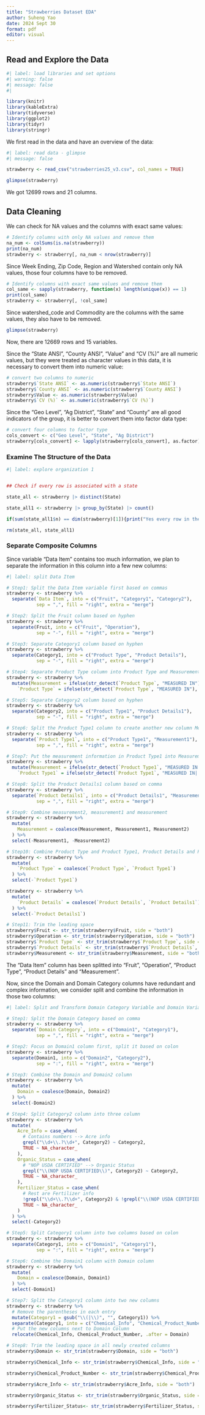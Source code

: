 ```yaml
---
title: "Strawberries Dataset EDA"
author: Suheng Yao
date: 2024 Sept 30
format: pdf
editor: visual
---
```


## Read and Explore the Data

```r
#| label: load libraries and set options
#| warning: false
#| message: false
#| 

library(knitr)  
library(kableExtra)
library(tidyverse)
library(ggplot2)
library(tidyr)
library(stringr)

```

We first read in the data and have an overview of the data:

```r
#| label: read data - glimpse
#| message: false 

strawberry <- read_csv("strawberries25_v3.csv", col_names = TRUE)

glimpse(strawberry)
```

We got 12699 rows and 21 columns.

## Data Cleaning

We can check for NA values and the columns with exact same values:
```r
# Identify columns with only NA values and remove them
na_num <- colSums(is.na(strawberry))
print(na_num)
strawberry <- strawberry[, na_num < nrow(strawberry)]
```
Since Week Ending, Zip Code, Region and Watershed contain only NA values, those four columns have to be removed.

```r
# Identify columns with exact same values and remove them
col_same <- sapply(strawberry, function(x) length(unique(x)) == 1)
print(col_same)
strawberry <- strawberry[, !col_same]
```
Since watershed_code and Commodity are the columns with the same values, they also have to be removed.

```r
glimpse(strawberry)
```
Now, there are 12669 rows and 15 variables.

Since the "State ANSI", "County ANSI", "Value" and "CV (%)" are all numeric values, but they were treated as character values in this data, it is necessary to convert them into numeric value:
```r
# convert two columns to numeric
strawberry$`State ANSI` <- as.numeric(strawberry$`State ANSI`)
strawberry$`County ANSI` <- as.numeric(strawberry$`County ANSI`)
strawberry$Value <- as.numeric(strawberry$Value)
strawberry$`CV (%)` <- as.numeric(strawberry$`CV (%)`)
```

Since the "Geo Level", "Ag District", "State" and "County" are all good indicators of the group, it is better to convert them into factor data type:
```r
# convert four columns to factor type
cols_convert <- c("Geo Level", "State", "Ag District")
strawberry[cols_convert] <- lapply(strawberry[cols_convert], as.factor)
```


### Examine The Structure of the Data

```r
#| label: explore organization 1 


## Check if every row is associated with a state

state_all <- strawberry |> distinct(State)

state_all1 <- strawberry |> group_by(State) |> count()

if(sum(state_all1$n) == dim(strawberry)[1]){print("Yes every row in the data is associated with a state.")}

rm(state_all, state_all1)

```

### Separate Composite Columns

Since variable "Data Item" contains too much information, we plan to separate the information in this column into a few new columns:

```r
#| label: split Data Item

# Step1: Split the Data Item variable first based on commas
strawberry <- strawberry %>%
  separate(`Data Item`, into = c("Fruit", "Category1", "Category2"), 
           sep = ",", fill = "right", extra = "merge")

# Step2: Split the Fruit column based on hyphen
strawberry <- strawberry %>%
  separate(Fruit, into = c("Fruit", "Operation"), 
           sep = "-", fill = "right", extra = "merge")

# Step3: Separate Category1 column based on hyphen
strawberry <- strawberry %>%
  separate(Category1, into = c("Product Type", "Product Details"), 
           sep = "-", fill = "right", extra = "merge")

# Step4: Separate Product Type column into Product Type and Measurement
strawberry <- strawberry %>%
  mutate(Measurement = ifelse(str_detect(`Product Type`, "MEASURED IN"), `Product Type`, NA_character_),
    `Product Type` = ifelse(str_detect(`Product Type`, "MEASURED IN"), NA_character_, `Product Type`))

# Step5: Separate Category2 column based on hyphen
strawberry <- strawberry %>%
  separate(Category2, into = c("Product Type1", "Product Details1"), 
           sep = "-", fill = "right", extra = "merge")

# Step6: Split the Product Type1 column to create another new column Measurement1
strawberry <- strawberry %>%
  separate(`Product Type1`, into = c("Product Type1", "Measurement1"), 
           sep = ",", fill = "right", extra = "merge")

# Step7: Put the measurement information in Product Type1 into Measurement column
strawberry <- strawberry %>%
  mutate(Measurement = ifelse(str_detect(`Product Type1`, "MEASURED IN| AVG"), `Product Type1`, Measurement),
    `Product Type1` = ifelse(str_detect(`Product Type1`, "MEASURED IN| AVG"), NA_character_, `Product Type1`))

# Step8: Split the Product Details1 column based on comma
strawberry <- strawberry %>%
  separate(`Product Details1`, into = c("Product Details1", "Measurement2"), 
           sep = ",", fill = "right", extra = "merge")

# Step9: Combine measurement2, measurement1 and measurement
strawberry <- strawberry %>%
  mutate(
    Measurement = coalesce(Measurement, Measurement1, Measurement2)
  ) %>%
  select(-Measurement1, -Measurement2)

# Step10: Combine Product Type and Product Type1, Product Details and Product Details1
strawberry <- strawberry %>%
  mutate(
    `Product Type` = coalesce(`Product Type`, `Product Type1`)
  ) %>%
  select(-`Product Type1`)

strawberry <- strawberry %>%
  mutate(
    `Product Details` = coalesce(`Product Details`, `Product Details1`)
  ) %>%
  select(-`Product Details1`)

# Step11: Trim the leading space
strawberry$Fruit <- str_trim(strawberry$Fruit, side = "both")
strawberry$Operation <- str_trim(strawberry$Operation, side = "both")
strawberry$`Product Type` <- str_trim(strawberry$`Product Type`, side = "both")
strawberry$`Product Details` <- str_trim(strawberry$`Product Details`, side = "both")
strawberry$Measurement <- str_trim(strawberry$Measurement, side = "both")
```
The "Data Item" column has been splitted into "Fruit", "Operation", "Product Type", "Product Details" and "Measurement".


Now, since the Domain and Domain Category columns have redundant and complex information, we consider split and combine the information in those two columns:
```r
#| label: Split and Transform Domain Category Variable and Domain Variable

# Step1: Split the Domain Category based on comma
strawberry <- strawberry %>%
  separate(`Domain Category`, into = c("Domain1", "Category1"), 
           sep = ",", fill = "right", extra = "merge")

# Step2: Focus on Domain1 column first, split it based on colon
strawberry <- strawberry %>%
  separate(Domain1, into = c("Domain2", "Category2"), 
           sep = ":", fill = "right", extra = "merge")

# Step3: Combine the Domain and Domain2 column
strawberry <- strawberry %>%
  mutate(
    Domain = coalesce(Domain, Domain2)
  ) %>%
  select(-Domain2)

# Step4: Split Category2 column into three column
strawberry <- strawberry %>%
  mutate(
    Acre_Info = case_when(
      # Contains numbers --> Acre info
      grepl("\\d+\\.?\\d+", Category2) ~ Category2, 
      TRUE ~ NA_character_
    ),
    Organic_Status = case_when(
      # "NOP USDA CERTIFIED" --> Organic Status
      grepl("\\(NOP USDA CERTIFIED\\)", Category2) ~ Category2,
      TRUE ~ NA_character_
    ),
    Fertilizer_Status = case_when(
      # Rest are Fertilizer info
      !grepl("\\d+\\.?\\d+", Category2) & !grepl("\\(NOP USDA CERTIFIED\\)", Category2) ~ Category2,  
      TRUE ~ NA_character_
    )
  ) %>%
  select(-Category2)

# Step5: Split Category1 column into two columns based on colon
strawberry <- strawberry %>%
  separate(Category1, into = c("Domain1", "Category1"), 
           sep = ":", fill = "right", extra = "merge")

# Step6: Combine the Domain1 column with Domain column
strawberry <- strawberry %>%
  mutate(
    Domain = coalesce(Domain, Domain1)
  ) %>%
  select(-Domain1)

# Step7: Split the Category1 column into two new columns
strawberry <- strawberry %>%
  # Remove the parentheses in each entry
  mutate(Category1 = gsub("\\(|\\)", "", Category1)) %>%
  separate(Category1, into = c("Chemical_Info", "Chemical_Product_Number"), sep = "=", extra = "merge") %>%
  # Put the new columns next to Domain Column
  relocate(Chemical_Info, Chemical_Product_Number, .after = Domain)

# Step8: Trim the leading space in all newly created columns
strawberry$Domain <- str_trim(strawberry$Domain, side = "both")

strawberry$Chemical_Info <- str_trim(strawberry$Chemical_Info, side = "both")

strawberry$Chemical_Product_Number <- str_trim(strawberry$Chemical_Product_Number, side = "both")

strawberry$Acre_Info <- str_trim(strawberry$Acre_Info, side = "both")

strawberry$Organic_Status <- str_trim(strawberry$Organic_Status, side = "both")

strawberry$Fertilizer_Status<- str_trim(strawberry$Fertilizer_Status, side = "both")

```

